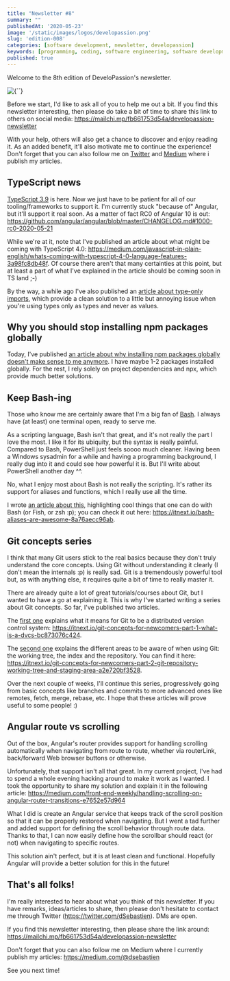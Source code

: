 ```yaml
---
title: "Newsletter #8"
summary: ""
publishedAt: '2020-05-23'
image: '/static/images/logos/developassion.png'
slug: 'edition-008'
categories: [software development, newsletter, developassion]
keywords: [programming, coding, software engineering, software development, it, newsletter]
published: true
---
```


Welcome to the 8th edition of DeveloPassion's newsletter.

<BlogPostCenteredContent>
  <Image
    alt={``}
    src={`/static/images/logos/developassion.png`}
    width={480}
    height={270}
    priority
  />
</BlogPostCenteredContent>

Before we start, I'd like to ask all of you to help me out a bit. If you find this newsletter interesting, then please do take a bit of time to share this link to others on social media: https://mailchi.mp/fb661753d54a/developassion-newsletter

With your help, others will also get a chance to discover and enjoy reading it. As an added benefit, it'll also motivate me to continue the experience! Don't forget that you can also follow me on <a href="https://dsebastien.medium.com" rel="noopener">Twitter</a> and <a href="https://dsebastien.medium.com" rel="noopener">Medium</a> where i publish my articles.

## TypeScript news

<a href="https://medium.com/@dSebastien/whats-new-with-typescript-3-9-9095ff9f68a5" rel="noopener">TypeScript 3.9</a> is here. Now we just have to be patient for all of our tooling/frameworks to support it. I'm currently stuck "because of" Angular, but it'll support it real soon. As a matter of fact RC0 of Angular 10 is out: https://github.com/angular/angular/blob/master/CHANGELOG.md#1000-rc0-2020-05-21

While we're at it, note that I've published an article about what might be coming with TypeScript 4.0: https://medium.com/javascript-in-plain-english/whats-coming-with-typescript-4-0-language-features-3a98fc8db48f. Of course there aren't that many certainties at this point, but at least a part of what I've explained in the article should be coming soon in TS land ;-)

By the way, a while ago I've also published an <a href="https://medium.com/javascript-in-plain-english/leveraging-type-only-imports-and-exports-with-typescript-3-8-5c1be8bd17fb" rel="noopener">article about type-only imports</a>, which provide a clean solution to a little but annoying issue when you're using types only as types and never as values.

## Why you should stop installing npm packages globally

Today, I've published <a href="https://medium.com/javascript-in-plain-english/why-you-should-stop-installing-npm-packages-globally-1b56b97b70cd" rel="noopener">an article about why installing npm packages globally doesn't make sense to me anymore</a>. I have maybe 1-2 packages installed globally. For the rest, I rely solely on project dependencies and npx, which provide much better solutions.

## Keep Bash-ing

Those who know me are certainly aware that I'm a big fan of <a href="https://en.wikipedia.org/wiki/Bash_(Unix_shell)" rel="noopener">Bash</a>. I always have (at least) one terminal open, ready to serve me.

As a scripting language, Bash isn't that great, and it's not really the part I love the most. I like it for its ubiquity, but the syntax is really painful. Compared to Bash, PowerShell just feels soooo much cleaner. Having been a Windows sysadmin for a while and having a programming background, I really dug into it and could see how powerful it is. But I'll write about PowerShell another day ^^.

No, what I enjoy most about Bash is not really the scripting. It's rather its support for aliases and functions, which I really use all the time.

I wrote <a href="https://itnext.io/bash-aliases-are-awesome-8a76aecc96ab" rel="noopener">an article about this</a>, highlighting cool things that one can do with Bash (or Fish, or zsh :p); you can check it out here: https://itnext.io/bash-aliases-are-awesome-8a76aecc96ab.

## Git concepts series

I think that many Git users stick to the real basics because they don't truly understand the core concepts. Using Git without understanding it clearly (I don't mean the internals :p) is really sad. Git is a tremendously powerful tool but, as with anything else, it requires quite a bit of time to really master it.

There are already quite a lot of great tutorials/courses about Git, but I wanted to have a go at explaining it. This is why I've started writing a series about Git concepts. So far, I've published two articles.

The <a href="https://itnext.io/git-concepts-for-newcomers-part-1-what-is-a-dvcs-bc873076c424" rel="noopener">first one</a> explains what it means for Git to be a distributed version control system: https://itnext.io/git-concepts-for-newcomers-part-1-what-is-a-dvcs-bc873076c424.

The <a href="https://itnext.io/git-concepts-for-newcomers-part-2-git-repository-working-tree-and-staging-area-a2e720bf3528" rel="noopener">second one</a> explains the different areas to be aware of when using Git: the working tree, the index and the repository. You can find it here: https://itnext.io/git-concepts-for-newcomers-part-2-git-repository-working-tree-and-staging-area-a2e720bf3528.

Over the next couple of weeks, I'll continue this series, progressively going from basic concepts like branches and commits to more advanced ones like remotes, fetch, merge, rebase, etc. I hope that these articles will prove useful to some people! :)

## Angular route vs scrolling

Out of the box, Angular's router provides support for handling scrolling automatically when navigating from route to route, whether via routerLink, back/forward Web browser buttons or otherwise.

Unfortunately, that support isn't all that great. In my current project, I've had to spend a whole evening hacking around to make it work as I wanted. I took the opportunity to share my solution and explain it in the following article: https://medium.com/front-end-weekly/handling-scrolling-on-angular-router-transitions-e7652e57d964

What I did is create an Angular service that keeps track of the scroll position so that it can be properly restored when navigating. But I went a tad further and added support for defining the scroll behavior through route data. Thanks to that, I can now easily define how the scrollbar should react (or not) when navigating to specific routes.

This solution ain't perfect, but it is at least clean and functional. Hopefully Angular will provide a better solution for this in the future!

## That's all folks!

I'm really interested to hear about what you think of this newsletter. If you have remarks, ideas/articles to share, then please don't hesitate to contact me through Twitter (https://twitter.com/dSebastien). DMs are open.

If you find this newsletter interesting, then please share the link around: https://mailchi.mp/fb661753d54a/developassion-newsletter

Don't forget that you can also follow me on Medium where I currently publish my articles: https://medium.com/@dsebastien

See you next time!

<BlogPostSignature />
